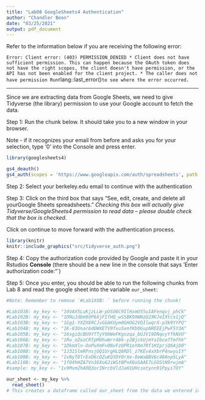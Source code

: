 ```yaml
---
title: "Lab08 GoogleSheets4 Authentication"
author: "Chandler Beon"
date: "03/25/2021"
output: pdf_document
---
```


Refer to the information below if you are receiving the following error:

`Error: Client error: (403) PERMISSION_DENIED * Client does not have sufficient permission. This can happen because the OAuth token does not have the right scopes, the client doesn't have permission, or the API has not been enabled for the client project. * The caller does not have permission Run `rlang::last_error()` to see where the error occurred.`

------

Since we are extracting data from Google Sheets, we need to give Tidyverse (the library) permission to use your Google account to fetch the data.

Step 1: Run the chunk below. It should take you to a new window in your browser.

Note - if it recognizes your email from before and asks you for your selection, type '0' into the Console and press enter.

```r
library(googlesheets4)

gs4_deauth()
gs4_auth(scopes = 'https://www.googleapis.com/auth/spreadsheets', path = Sys.getenv('GOOGLE_DRIVE_KEY'))
```

Step 2: Select your berkeley.edu email to continue with the authentication

Step 3: Click on the third box that says "See, edit, create, and delete all yourGoogle Sheets spreadsheets." _Checking this box will actually give Tidyverse/GoogleSheets4 permission to read data -- please double check that the box is checked_.

Click on continue to move forward with the authentication process.

```r
library(knitr)
knitr::include_graphics("src/tidyverse_auth.png")
```

Step 4: Copy the authorization code provided by Google and paste it in your Rstudios **Console** (there should be a new line in the console that says 'Enter authorization code:"`)

Step 5: Once you enter, you should be able to run the following chunks from Lab 8 and read the google sheet into the variable `our_sheet`:

```r
#Note: Remember to remove `#Lab1XXB: ` before running the chunk!

#Lab101B: my_key <- "10VAX5LuKjzLLW-pUSO6C9IlHxmU55uIAFenqvj_phCk"
#Lab102B: my_key <- "1DNuJdbm9dP6XjFIfHQ_wSSBK9XWNzD2XKJeIXtcx1jQ"
#Lab103B: my_key <- "1Gg1-YXZX89CJvGGAKUym0GHOG2VDIlwqrX-p3k9YYPQ"
#Lab104B: my_key <- "1K-83UnarAdOWXETV9fxu5xmfKbOGupNREEEjPwFSY3A"
#Lab105B: my_key <- "16sgiQcBU9YTTyY08WeFKgozqa_bUJV19DNqvyYfkNVU"
#Lab106B: my_key <- "1Ru_oZozCRTpMOhuWrr48k-y2BjckUjmYaIbce7Tmfhk"
#Lab107B: my_key <- "1DkmXln-OoPwXmFv0NvFzQPR1eYAm7Rf1HIprjQ6AjD0"
#Lab108B: my_key <- "1J31SlmRPnsjOQ1UrgHLQ8RDl_z7KEv4xXbrP4nwyuIY"
#Lab109B: my_key <- "1vNyTDTrExD6cDZuKQYDY0rXe-0oWaBBV6c48Anp5LyA"
#Lab110B: my_key <- "1f04hHZA7Vn36Xu62iWStBPnX6oSAAE7LGOStN9rwjmA"
#sample: my_key <- "1v9Mvm2hAOB3orINrcbVldJaH1UHcsotynn91Ppyi7OY"

```

```r
our_sheet <- my_key %>%
  read_sheet()
# This creates a dataframe called our_sheet from the data we entered in our googlesheet.
``` 
